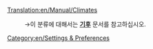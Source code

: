 [[Translation:en/Manual/Climates]]

:→이 분류에 대해서는 '''[[ko/Manual/기후|기후]]''' 문서를 참고하십시오.

[[Category:en/Settings & Preferences]]